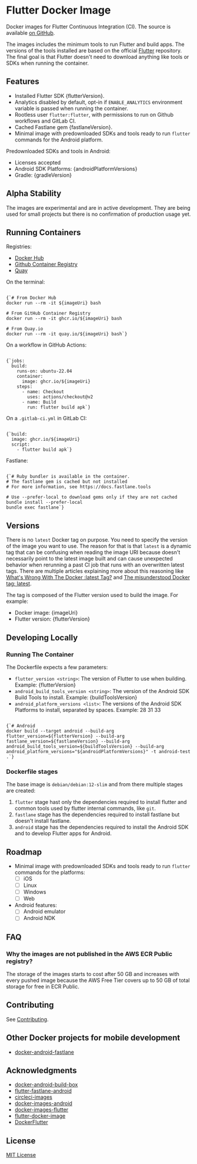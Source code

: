 
# Flutter Docker Image

Docker images for Flutter Continuous Integration (CI). The source is available [on GitHub](https://github.com/gmeligio/flutter-docker-image).

The images includes the minimum tools to run Flutter and build apps. The versions of the tools installed are based on the official [Flutter](https://github.com/flutter/flutter) repository. The final goal is that Flutter doesn't need to download anything like tools or SDKs when running the container.

## Features

- Installed Flutter SDK {flutterVersion}.
- Analytics disabled by default, opt-in if `ENABLE_ANALYTICS` environment variable is passed when running the container.
- Rootless user `flutter:flutter`, with permissions to run on Github workflows and GitLab CI.
- Cached Fastlane gem {fastlaneVersion}.
- Minimal image with predownloaded SDKs and tools ready to run `flutter` commands for the Android platform.

Predownloaded SDKs and tools in Android:

- Licenses accepted
- Android SDK Platforms: {androidPlatformVersions}
- Gradle: {gradleVersion}

## Alpha Stability

The images are experimental and are in active development. They are being used for small projects but there is no confirmation of production usage yet.

## Running Containers

Registries:

- <a href={dockerHubUrl}>Docker Hub</a>
- [Github Container Registry](https://github.com/gmeligio/flutter-docker-image/pkgs/container/flutter-android)
- <a href={quayUrl}>Quay</a>

On the terminal:
<pre><code className="language-bash">
{`# From Docker Hub
docker run --rm -it ${imageUri} bash

# From GitHub Container Registry
docker run --rm -it ghcr.io/${imageUri} bash

# From Quay.io
docker run --rm -it quay.io/${imageUri} bash`}
</code></pre>

On a workflow in GitHub Actions:
<pre><code className="language-yaml">
{`jobs:
  build:
    runs-on: ubuntu-22.04
    container:
      image: ghcr.io/${imageUri}
    steps:
      - name: Checkout
        uses: actions/checkout@v2
      - name: Build
        run: flutter build apk`}
</code></pre>

On a `.gitlab-ci.yml` in GitLab CI:
<pre><code className="language-yaml">
{`build:
  image: ghcr.io/${imageUri}
  script:
    - flutter build apk`}
</code></pre>

Fastlane:
<pre><code className="language-bash">
{`# Ruby bundler is available in the container.
# The fastlane gem is cached but not installed
# For more information, see https://docs.fastlane.tools

# Use --prefer-local to download gems only if they are not cached
bundle install --prefer-local
bundle exec fastlane`}
</code></pre>

## Versions

There is no `latest` Docker tag on purpose. You need to specify the version of the image you want to use. The reason for that is that `latest` is a dynamic tag that can be confusing when reading the image URI because doesn't necessarily point to the latest image built and can cause unexpected behavior when rerunning a past CI job that runs with an overwritten latest tags. There are multiple articles explaining more about this reasoning like [What's Wrong With The Docker :latest Tag?](https://vsupalov.com/docker-latest-tag/) and [The misunderstood Docker tag: latest](https://medium.com/@mccode/the-misunderstood-docker-tag-latest-af3babfd6375).

The tag is composed of the Flutter version used to build the image. For example:
- Docker image: {imageUri}
- Flutter version: {flutterVersion}

## Developing Locally

### Running The Container

The Dockerfile expects a few parameters:
- `flutter_version <string>`: The version of Flutter to use when building. Example: {flutterVersion}
- `android_build_tools_version <string>`: The version of the Android SDK Build Tools to install. Example: {buildToolsVersion}
- `android_platform_versions <list>`: The versions of the Android SDK Platforms to install, separated by spaces. Example: 28 31 33
  
<pre><code className="language-bash">
{`# Android
docker build --target android --build-arg flutter_version=${flutterVersion} --build-arg fastlane_version=${fastlaneVersion} --build-arg android_build_tools_version=${buildToolsVersion} --build-arg android_platform_versions="${androidPlatformVersions}" -t android-test .`}
</code></pre>

### Dockerfile stages

The base image is `debian/debian:12-slim` and from there multiple stages are created:
1. `flutter` stage hast only the dependencies required to install flutter and common tools used by flutter internal commands, like `git`.
1. `fastlane` stage has the dependencies required to install fastlane but doesn't install fastlane.
1. `android` stage has the dependencies required to install the Android SDK and to develop Flutter apps for Android.

## Roadmap

- Minimal image with predownloaded SDKs and tools ready to run `flutter` commands for the platforms:
   - [ ] iOS
   - [ ] Linux
   - [ ] Windows
   - [ ] Web

- Android features:
   - [ ] Android emulator
   - [ ] Android NDK

## FAQ

### Why the images are not published in the AWS ECR Public registry?

The storage of the images starts to cost after 50 GB and increases with every pushed image because the AWS Free Tier covers up to 50 GB of total storage for free in ECR Public.

## Contributing

See [Contributing](docs/contributing.md).

## Other Docker projects for mobile development

- [docker-android-fastlane](https://github.com/softartdev/docker-android-fastlane)

## Acknowledgments

- [docker-android-build-box](https://github.com/mingchen/docker-android-build-box)
- [flutter-fastlane-android](https://github.com/gmemstr/flutter-fastlane-android)
- [circleci-images](https://github.com/circleci/circleci-images)
- [docker-images-android](https://github.com/cirruslabs/docker-images-android)
- [docker-images-flutter](https://github.com/cirruslabs/docker-images-flutter)
- [flutter-docker-image](https://github.com/instrumentisto/flutter-docker-image)
- [DockerFlutter](https://github.com/fischerscode/DockerFlutter)

## License

[MIT License](LICENSE.md)
